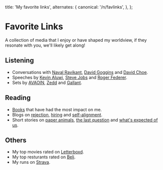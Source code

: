 
  title: 'My favorite links',
  alternates: {
    canonical: '/n/favlinks',
  },
};

# Favorite Links

<AnimatedName />

A collection of media that I enjoy or have shaped my worldview, if they resonate with you, we'll likely get along!

## Listening

- Conversations with [Naval Ravikant](https://www.youtube.com/watch?v=mGY2To_HW98), [David Goggins](https://www.youtube.com/watch?v=azROJC2YJ4g) and [David Choe](https://www.youtube.com/watch?v=j7T6__UbhBI).
- Speeches by [Kevin Aluwi](https://www.youtube.com/watch?v=UYOwweziqGI), [Steve Jobs](https://www.youtube.com/watch?v=UF8uR6Z6KLc) and [Roger Federer](https://www.youtube.com/watch?v=pqWUuYTcG-o).
- Sets by [AVAOIN](https://www.youtube.com/watch?v=vtUYcliutVU), [Zedd](https://www.youtube.com/watch?v=T5skvDbEB7s) and [Gallant](https://www.youtube.com/watch?v=xkFN9rJryPw).

## Reading

- [Books](https://www.goodreads.com/review/list/93017514-wilson?shelf=most-impactful&view=covers) that have had the most impact on me.
- Blogs on [rejection](https://medium.com/@bchesky/7-rejections-7d894cbaa084), [hiring](https://alexw.substack.com/p/hire) and [self-alignment](https://kelvinzhang.com/alignment).
- Short stories on [paper animals](https://static1.squarespace.com/static/5838a24729687f08e0321a15/t/5bf2bdfa562fa782871c6252/1542635003373/The-Paper-Menagerie+by+Ken+Liu.pdf), [the last question](https://users.ece.cmu.edu/~gamvrosi/thelastq.html) and [what's expected of us](https://www.nature.com/articles/436150a).

## Others

- My top movies rated on [Letterboxd](https://letterboxd.com/wilsonlimset/films/by/entry-rating/).
- My top resturants rated on [Beli](https://app.beliapp.com/lists/wilsonlimset).
- My runs on [Strava](https://strava.app.link/D3oghrbM0Pb).
